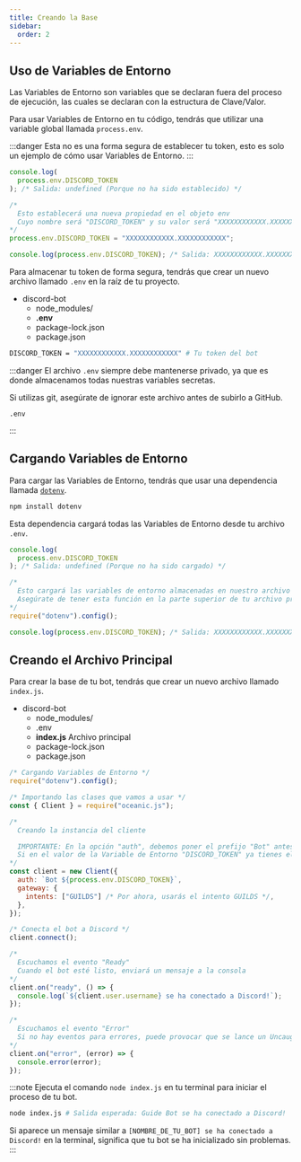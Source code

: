 ```yaml
---
title: Creando la Base
sidebar:
  order: 2
---
```



## Uso de Variables de Entorno

Las Variables de Entorno son variables que se declaran fuera del proceso de ejecución, las cuales se declaran con la estructura de Clave/Valor.

Para usar Variables de Entorno en tu código, tendrás que utilizar una variable global llamada `process.env`.

:::danger
Esta no es una forma segura de establecer tu token, esto es solo un ejemplo de cómo usar Variables de Entorno.
:::

```js title="Uso de la variable process.env" frame="terminal"
console.log(
  process.env.DISCORD_TOKEN
); /* Salida: undefined (Porque no ha sido establecido) */

/*
  Esto establecerá una nueva propiedad en el objeto env
  Cuyo nombre será "DISCORD_TOKEN" y su valor será "XXXXXXXXXXXX.XXXXXXXXXXXX"
*/
process.env.DISCORD_TOKEN = "XXXXXXXXXXXX.XXXXXXXXXXXX";

console.log(process.env.DISCORD_TOKEN); /* Salida: XXXXXXXXXXXX.XXXXXXXXXXXX */
```

Para almacenar tu token de forma segura, tendrás que crear un nuevo archivo llamado `.env` en la raíz de tu proyecto.

<FileTree>

- discord-bot
  - node_modules/
  - **.env**
  - package-lock.json
  - package.json

</FileTree>

```bash title=".env" frame="code"
DISCORD_TOKEN = "XXXXXXXXXXXX.XXXXXXXXXXXX" # Tu token del bot
```

:::danger
El archivo `.env` siempre debe mantenerse privado, ya que es donde almacenamos todas nuestras variables secretas.

Si utilizas git, asegúrate de ignorar este archivo antes de subirlo a GitHub.

```text title=".gitignore" frame="code"
.env
```

:::

## Cargando Variables de Entorno

Para cargar las Variables de Entorno, tendrás que usar una dependencia llamada <a href="https://www.npmjs.com/package/dotenv" target="_blank">`dotenv`</a>.

```bash title="Instalando Dotenv" frame="terminal"
npm install dotenv
```

Esta dependencia cargará todas las Variables de Entorno desde tu archivo `.env`.

```js title="Usando Dotenv" frame="terminal"
console.log(
  process.env.DISCORD_TOKEN
); /* Salida: undefined (Porque no ha sido cargado) */

/*
  Esto cargará las variables de entorno almacenadas en nuestro archivo .env
  Asegúrate de tener esta función en la parte superior de tu archivo principal
*/
require("dotenv").config();

console.log(process.env.DISCORD_TOKEN); /* Salida: XXXXXXXXXXXX.XXXXXXXXXXXX */
```

## Creando el Archivo Principal

Para crear la base de tu bot, tendrás que crear un nuevo archivo llamado `index.js`.

<FileTree>

- discord-bot
  - node_modules/
  - .env
  - **index.js** Archivo principal
  - package-lock.json
  - package.json

</FileTree>

```js title="index.js" frame="code" "IMPORTANT" "auth: process.env.DISCORD_TOKEN"
/* Cargando Variables de Entorno */
require("dotenv").config();

/* Importando las clases que vamos a usar */
const { Client } = require("oceanic.js");

/*
  Creando la instancia del cliente

  IMPORTANTE: En la opción "auth", debemos poner el prefijo "Bot" antes del token, tal como aparece en el ejemplo
  Si en el valor de la Variable de Entorno "DISCORD_TOKEN" ya tienes el prefijo "Bot", puedes ponerlo como auth: process.env.DISCORD_TOKEN directamente
*/
const client = new Client({
  auth: `Bot ${process.env.DISCORD_TOKEN}`,
  gateway: {
    intents: ["GUILDS"] /* Por ahora, usarás el intento GUILDS */,
  },
});

/* Conecta el bot a Discord */
client.connect();

/*
  Escuchamos el evento "Ready"
  Cuando el bot esté listo, enviará un mensaje a la consola
*/
client.on("ready", () => {
  console.log(`${client.user.username} se ha conectado a Discord!`);
});

/*
  Escuchamos el evento "Error"
  Si no hay eventos para errores, puede provocar que se lance un UncaughtError, causando que el proceso muera
*/
client.on("error", (error) => {
  console.error(error);
});
```

:::note
Ejecuta el comando `node index.js` en tu terminal para iniciar el proceso de tu bot.

```bash title="Iniciando el proceso de tu bot" frame="terminal"
node index.js # Salida esperada: Guide Bot se ha conectado a Discord!
```

Si aparece un mensaje similar a `[NOMBRE_DE_TU_BOT] se ha conectado a Discord!` en la terminal, significa que tu bot se ha inicializado sin problemas.
:::